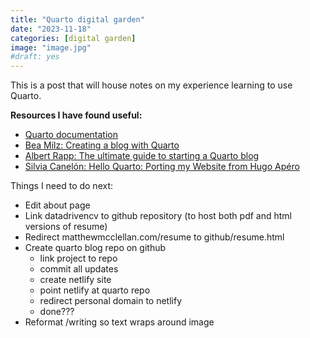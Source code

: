 ```yaml
---
title: "Quarto digital garden"
date: "2023-11-18"
categories: [digital garden]
image: "image.jpg"
#draft: yes
---
```


This is a post that will house notes on my experience learning to use Quarto.

**Resources I have found useful:**

-   [Quarto documentation](https://quarto.org/docs/websites/)
-   [Bea Milz: Creating a blog with Quarto](https://beamilz.com/posts/2022-06-05-creating-a-blog-with-quarto/en)
-   [Albert Rapp: The ultimate guide to starting a Quarto blog](https://albert-rapp.de/posts/13_quarto_blog_writing_guide/13_quarto_blog_writing_guide)
-   [Silvia Canelón: Hello Quarto: Porting my Website from Hugo Apéro](https://silviacanelon.com/blog/2023-09-29-hello-quarto/)

Things I need to do next:

-   Edit about page
-   Link datadrivencv to github repository (to host both pdf and html versions of resume)
-   Redirect matthewmcclellan.com/resume to github/resume.html
-   Create quarto blog repo on github
    -   link project to repo
    -   commit all updates
    -   create netlify site
    -   point netlify at quarto repo
    -   redirect personal domain to netlify
    -   done???
-   Reformat /writing so text wraps around image
